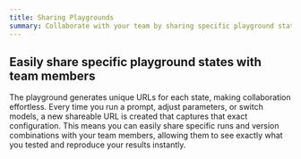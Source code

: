 ```yaml
---
title: Sharing Playgrounds
summary: Collaborate with your team by sharing specific playground states. Learn how unique URLs are generated for each configuration, making it easy to share and reproduce results.
---
```


## Easily share specific playground states with team members 

The playground generates unique URLs for each state, making collaboration effortless. Every time you run a prompt, adjust parameters, or switch models, a new shareable URL is created that captures that exact configuration. This means you can easily share specific runs and version combinations with your team members, allowing them to see exactly what you tested and reproduce your results instantly.
